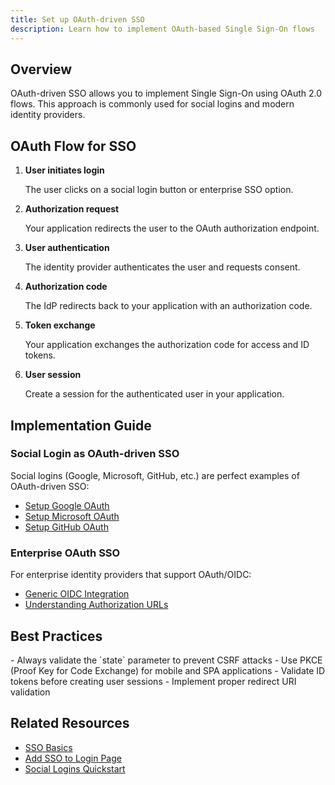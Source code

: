 ```yaml
---
title: Set up OAuth-driven SSO
description: Learn how to implement OAuth-based Single Sign-On flows
---
```



## Overview

OAuth-driven SSO allows you to implement Single Sign-On using OAuth 2.0 flows. This approach is commonly used for social logins and modern identity providers.

## OAuth Flow for SSO

<Steps>

1. **User initiates login**

   The user clicks on a social login button or enterprise SSO option.

2. **Authorization request**

   Your application redirects the user to the OAuth authorization endpoint.

3. **User authentication**

   The identity provider authenticates the user and requests consent.

4. **Authorization code**

   The IdP redirects back to your application with an authorization code.

5. **Token exchange**

   Your application exchanges the authorization code for access and ID tokens.

6. **User session**

   Create a session for the authenticated user in your application.

</Steps>

## Implementation Guide

### Social Login as OAuth-driven SSO

Social logins (Google, Microsoft, GitHub, etc.) are perfect examples of OAuth-driven SSO:

- [Setup Google OAuth](/guides/integrations/social-connections/google)
- [Setup Microsoft OAuth](/guides/integrations/social-connections/microsoft)
- [Setup GitHub OAuth](/guides/integrations/social-connections/github)

### Enterprise OAuth SSO

For enterprise identity providers that support OAuth/OIDC:

- [Generic OIDC Integration](/guides/integrations/sso-integrations/generic-oidc)
- [Understanding Authorization URLs](/sso/guides/authorization-url)

## Best Practices

<Card title="Security Considerations" icon="warning">
  - Always validate the `state` parameter to prevent CSRF attacks
  - Use PKCE (Proof Key for Code Exchange) for mobile and SPA applications
  - Validate ID tokens before creating user sessions
  - Implement proper redirect URI validation
</Card>

## Related Resources

- [SSO Basics](/sso/guides/sso-basics)
- [Add SSO to Login Page](/sso/guides/add-login-ux-sso)
- [Social Logins Quickstart](/social-logins/quickstart)
